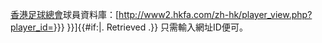 [[香港足球總會]]球員資料庫：[http://www2.hkfa.com/zh-hk/player_view.php?player_id={{{1|{{{id}}}}}} {{{2|{{PAGENAME}}}}}]{{#if:{{{accessdate|}}}|. Retrieved {{{accessdate}}}.}}<noinclude>
{{Documentation}}
只需輸入網址ID便可。
</noinclude>